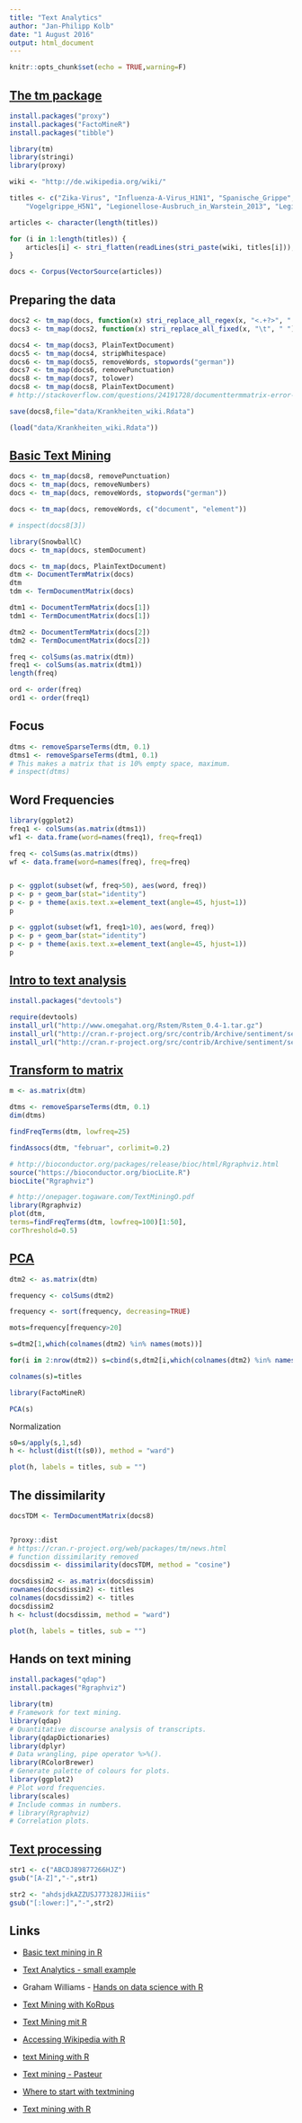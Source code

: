 ```yaml
---
title: "Text Analytics"
author: "Jan-Philipp Kolb"
date: "1 August 2016"
output: html_document
---
```


```r
knitr::opts_chunk$set(echo = TRUE,warning=F)
```

## [The tm package](https://www.r-bloggers.com/text-mining-in-r-automatic-categorization-of-wikipedia-articles/)

```r
install.packages("proxy")
install.packages("FactoMineR")
install.packages("tibble")
```

```r
library(tm)
library(stringi)
library(proxy)
```

```r
wiki <- "http://de.wikipedia.org/wiki/"

titles <- c("Zika-Virus", "Influenza-A-Virus_H1N1", "Spanische_Grippe", "Influenzavirus",
    "Vogelgrippe_H5N1", "Legionellose-Ausbruch_in_Warstein_2013", "Legionellose-Ausbruch_in_Jülich_2014")
```



```r
articles <- character(length(titles))

for (i in 1:length(titles)) {
    articles[i] <- stri_flatten(readLines(stri_paste(wiki, titles[i])), col = " ")
}

docs <- Corpus(VectorSource(articles))
```

## Preparing the data

```r
docs2 <- tm_map(docs, function(x) stri_replace_all_regex(x, "<.+?>", " "))
docs3 <- tm_map(docs2, function(x) stri_replace_all_fixed(x, "\t", " "))

docs4 <- tm_map(docs3, PlainTextDocument)
docs5 <- tm_map(docs4, stripWhitespace)
docs6 <- tm_map(docs5, removeWords, stopwords("german"))
docs7 <- tm_map(docs6, removePunctuation)
docs8 <- tm_map(docs7, tolower)
docs8 <- tm_map(docs8, PlainTextDocument)
# http://stackoverflow.com/questions/24191728/documenttermmatrix-error-on-corpus-argument

save(docs8,file="data/Krankheiten_wiki.Rdata")
```

```r
(load("data/Krankheiten_wiki.Rdata"))
```

## [Basic Text Mining](https://rstudio-pubs-static.s3.amazonaws.com/31867_8236987cf0a8444e962ccd2aec46d9c3.html)

```r
docs <- tm_map(docs8, removePunctuation) 
docs <- tm_map(docs, removeNumbers)   
docs <- tm_map(docs, removeWords, stopwords("german")) 

docs <- tm_map(docs, removeWords, c("document", "element"))   

# inspect(docs8[3])
```

```r
library(SnowballC)   
docs <- tm_map(docs, stemDocument)  

docs <- tm_map(docs, PlainTextDocument)   
dtm <- DocumentTermMatrix(docs)   
dtm
tdm <- TermDocumentMatrix(docs)   

dtm1 <- DocumentTermMatrix(docs[1])   
tdm1 <- TermDocumentMatrix(docs[1]) 

dtm2 <- DocumentTermMatrix(docs[2])   
tdm2 <- TermDocumentMatrix(docs[2]) 
```

```r
freq <- colSums(as.matrix(dtm))   
freq1 <- colSums(as.matrix(dtm1))   
length(freq)   

ord <- order(freq)   
ord1 <- order(freq1)   
```

## Focus

```r
dtms <- removeSparseTerms(dtm, 0.1) 
dtms1 <- removeSparseTerms(dtm1, 0.1) 
# This makes a matrix that is 10% empty space, maximum.   
# inspect(dtms)  
```

## Word Frequencies

```r
library(ggplot2)   
freq1 <- colSums(as.matrix(dtms1))
wf1 <- data.frame(word=names(freq1), freq=freq1) 

freq <- colSums(as.matrix(dtms))
wf <- data.frame(word=names(freq), freq=freq) 


p <- ggplot(subset(wf, freq>50), aes(word, freq))    
p <- p + geom_bar(stat="identity")   
p <- p + theme(axis.text.x=element_text(angle=45, hjust=1))   
p   
```

```r
p <- ggplot(subset(wf1, freq1>10), aes(word, freq))    
p <- p + geom_bar(stat="identity")   
p <- p + theme(axis.text.x=element_text(angle=45, hjust=1))   
p   
```

## [Intro to text analysis](https://www.r-bloggers.com/intro-to-text-analysis-with-r/)

```r
install.packages("devtools")

require(devtools)
install_url("http://www.omegahat.org/Rstem/Rstem_0.4-1.tar.gz")
install_url("http://cran.r-project.org/src/contrib/Archive/sentiment/sentiment_0.1.tar.gz")
install_url("http://cran.r-project.org/src/contrib/Archive/sentiment/sentiment_0.2.tar.gz")
```

## [Transform to matrix](http://onepager.togaware.com/TextMiningO.pdf)

```r
m <- as.matrix(dtm)

dtms <- removeSparseTerms(dtm, 0.1)
dim(dtms)
```

```r
findFreqTerms(dtm, lowfreq=25)

findAssocs(dtm, "februar", corlimit=0.2)
```

```r
# http://bioconductor.org/packages/release/bioc/html/Rgraphviz.html
source("https://bioconductor.org/biocLite.R")
biocLite("Rgraphviz")
```


```r
# http://onepager.togaware.com/TextMiningO.pdf
library(Rgraphviz)
plot(dtm,
terms=findFreqTerms(dtm, lowfreq=100)[1:50],
corThreshold=0.5)
```

## [PCA](https://dzone.com/articles/manipulate-clusters-of-texts)

```r
dtm2 <- as.matrix(dtm)

frequency <- colSums(dtm2)

frequency <- sort(frequency, decreasing=TRUE)

mots=frequency[frequency>20]

s=dtm2[1,which(colnames(dtm2) %in% names(mots))]

for(i in 2:nrow(dtm2)) s=cbind(s,dtm2[i,which(colnames(dtm2) %in% names(mots))])

colnames(s)=titles
```

```r
library(FactoMineR)

PCA(s)
```

Normalization

```r
s0=s/apply(s,1,sd)
h <- hclust(dist(t(s0)), method = "ward")

plot(h, labels = titles, sub = "")
```


## The dissimilarity

```r
docsTDM <- TermDocumentMatrix(docs8)


?proxy::dist
# https://cran.r-project.org/web/packages/tm/news.html
# function dissimilarity removed
docsdissim <- dissimilarity(docsTDM, method = "cosine")

docsdissim2 <- as.matrix(docsdissim)
rownames(docsdissim2) <- titles
colnames(docsdissim2) <- titles
docsdissim2
h <- hclust(docsdissim, method = "ward")

plot(h, labels = titles, sub = "")
```

## Hands on text mining

```r
install.packages("qdap")
install.packages("Rgraphviz")
```



```r
library(tm)
# Framework for text mining.
library(qdap)
# Quantitative discourse analysis of transcripts.
library(qdapDictionaries)
library(dplyr)
# Data wrangling, pipe operator %>%().
library(RColorBrewer)
# Generate palette of colours for plots.
library(ggplot2)
# Plot word frequencies.
library(scales)
# Include commas in numbers.
# library(Rgraphviz)
# Correlation plots.
```

## [Text processing](https://en.wikibooks.org/wiki/R_Programming/Text_Processing)

```r
str1 <- c("ABCDJ89877266HJZ")
gsub("[A-Z]","-",str1)

str2 <- "ahdsjdkAZZUSJ77328JJHiiis"
gsub("[:lower:]","-",str2)
```


## Links

- [Basic text mining in R](https://rstudio-pubs-static.s3.amazonaws.com/31867_8236987cf0a8444e962ccd2aec46d9c3.html)

- [Text Analytics - small example](https://www.r-bloggers.com/?s=Text+Analytics+)

- Graham Williams - [Hands on data science with R](http://onepager.togaware.com/TextMiningO.pdf)

- [Text Mining with KoRpus](https://cran.r-project.org/web/packages/koRpus/vignettes/koRpus_vignette.pdf)

- [Text Mining mit R](http://winfwiki.wi-fom.de/index.php/Analyse_Text_Mining_mit_R#Information_Retrieval)

- [Accessing Wikipedia with R](http://stackoverflow.com/questions/6095952/how-to-access-wikipedia-from-r)

- [text Mining with R](https://github.com/chenmiao/Big_Data_Analytics_Web_Text/wiki/Machine-Learning-&-Text-Mining-with-R)

- [Text mining - Pasteur](https://projets.pasteur.fr/projects/rap-r/wiki/Text_Mining_with_R)

- [Where to start with textmining](https://tedunderwood.com/2012/08/14/where-to-start-with-text-mining/)

- [Text mining with R](http://www.slideshare.net/whitish/textmining-with-r)